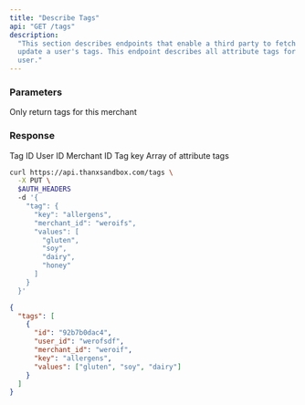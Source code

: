 ```yaml
---
title: "Describe Tags"
api: "GET /tags"
description:
  "This section describes endpoints that enable a third party to fetch and
  update a user's tags. This endpoint describes all attribute tags for the given
  user."
---
```


### Parameters

<ParamField body="merchant_id" type="string">
  Only return tags for this merchant
</ParamField>

### Response

<ResponseField name="id" type="string">
  Tag ID
</ResponseField>

<ResponseField name="user_id" type="string">
  User ID
</ResponseField>

<ResponseField name="merchant_id" type="string">
  Merchant ID
</ResponseField>

<ResponseField name="key" type="string">
  Tag key
</ResponseField>

<ResponseField name="values" type="array(string)">
  Array of attribute tags
</ResponseField>

<RequestExample>

```bash
curl https://api.thanxsandbox.com/tags \
  -X PUT \
  $AUTH_HEADERS
  -d '{
    "tag": {
      "key": "allergens",
      "merchant_id": "weroifs",
      "values": [
        "gluten",
        "soy",
        "dairy",
        "honey"
      ]
    }
  }'
```

</RequestExample>

<ResponseExample>

```json
{
  "tags": [
    {
      "id": "92b7b0dac4",
      "user_id": "werofsdf",
      "merchant_id": "weroif",
      "key": "allergens",
      "values": ["gluten", "soy", "dairy"]
    }
  ]
}
```

</ResponseExample>
